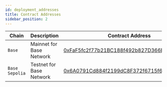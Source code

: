 ```yaml
---
id: deployment_addresses
title: Contract Addresses
sidebar_position: 2
---
```


| Chain | Description | Contract Address |
|---|---|---|
| `Base` | Mainnet for Base Network | [0xFaF5fc2f77b21BC188f492b827D366B03a07c61f](https://basescan.org/address/0xFaF5fc2f77b21BC188f492b827D366B03a07c61f) |
| `Base Sepolia` | Testnet for Base Network | [0x6A0791Cd884f2199dC8F372f6715f675D2950922](https://sepolia.basescan.org/address/0x6A0791Cd884f2199dC8F372f6715f675D2950922) |
